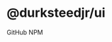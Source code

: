 

<Meta title="Docs/Overview" />

# @durksteedjr/ui

<Grid className="!mt-4 grid-cols-2 gap-4 md:!mt-8 md:gap-6">
  <BadgeLink
    href="https://github.com/durksteedjr/monorepo/tree/main/packages/cli"
    target="_blank"
  >
    <Span>GitHub</Span>
  </BadgeLink>
  <BadgeLink
    href="https://www.npmjs.com/package/@durksteedjr/ui"
    target="_blank"
  >
    <Span>NPM</Span>
  </BadgeLink>
</Grid>
